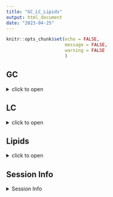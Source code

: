 ```yaml
---
title: "GC_LC_Lipids"
output: html_document
date: "2023-04-25"
---
```


```r
knitr::opts_chunk$set(echo = FALSE,
                      message = FALSE,
                      warning = FALSE
                      )
```

## GC

<details>
  <summary>click to open</summary>


```r
tar_read(gg_GC)
```

</details>
## LC

<details>
  <summary>click to open</summary>
 

```r
tar_read(gg_LC)
```

</details>

## Lipids

<details>
  <summary>click to open</summary>
 

```r

tar_read(gg_Lipid)

```

</details>


## Session Info 

<details>
  <summary> Session Info </summary>

Date run: `r Sys.Date()`

```r
sessionInfo()
```

</details>